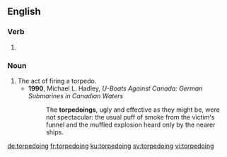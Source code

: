 ==English==

===Verb===
{{head|en|present participle}}

# {{present participle of|torpedo|lang=en|nocat=1}}

===Noun===
{{en-noun}}

# The act of firing a torpedo.
#* '''1990''', Michael L. Hadley, ''U-Boats Against Canada: German Submarines in Canadian Waters''
#*: The '''torpedoings''', ugly and effective as they might be, were not spectacular: the usual puff of smoke from the victim's funnel and the muffled explosion heard only by the nearer ships.

[[de:torpedoing]]
[[fr:torpedoing]]
[[ku:torpedoing]]
[[sv:torpedoing]]
[[vi:torpedoing]]